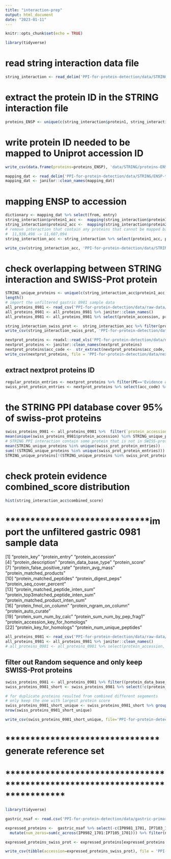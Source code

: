 ```yaml
---
title: "interaction-prep"
output: html_document
date: "2023-01-11"
---
```


```r
knitr::opts_chunk$set(echo = TRUE)
```



```r
library(tidyverse)
```

# read string interaction data file
```r
string_interaction <- read_delim('PPI-for-protein-detection/data/STRING/9606.protein.links.v11.5.txt', delim=' ', show_col_types = FALSE)
```

# extract the protein ID in the STRING interaction file
```r
proteins_ENSP <- unique(c(string_interaction$protein1, string_interaction$protein2))
```

# write protein ID needed to be mapped to Uniprot accession ID
```r
write_csv(data.frame(proteins=proteins_ENSP), 'data/STRING/proteins-ENSP.csv')
```

```r
mapping_dat <- read_delim('PPI-for-protein-detection/data/STRING/ENSP-to-accession.tsv', delim = '\t', show_col_types = FALSE)
mapping_dat <- janitor::clean_names(mapping_dat)
```


# mapping ENSP to accession
```r
dictionary <- mapping_dat %>% select(from, entry)
string_interaction$protein1_acc <-  mapping(string_interaction$protein1, dictionary = dictionary)
string_interaction$protein2_acc <-  mapping(string_interaction$protein2, dictionary = dictionary)
# remove interaction that contain any proteins that cannot be mapped back to accession
#  11,938,498 -> 11,607,094
string_interaction_acc <- string_interaction %>% select(protein1_acc, protein2_acc, combined_score) %>% filter(!(is.na(protein1_acc) | is.na(protein2_acc)))
```

```r
write_csv(string_interaction_acc, 'PPI-for-protein-detection/data/STRING/STRING-interaction-acc.csv')
```

# check overlapping between STRING interaction and SWISS-Prot protein
```r
STRING_unique_proteins <- unique(c(string_interaction_acc$protein1_acc, string_interaction_acc$protein2_acc))
length()
# import the unfiltered gastric 0981 sample data
all_proteins_0981 <- read_csv('PPI-for-protein-detection/data/raw-data/TCE-cgu3/combined_protein.csv', show_col_types = FALSE)
all_proteins_0981 <- all_proteins_0981 %>% janitor::clean_names()
all_proteins_0981 <- all_proteins_0981 %>% select(protein_accession, protein_data_base_type, protein_score, protein_matched_peptides,  protein_matched_peptide_inten_sum)
```


```r
string_interaction_swiss_prot <-  string_interaction_acc %>% filter(protein1_acc %in% swiss_prot_protein_entries & protein2_acc %in% swiss_prot_protein_entries)
write_csv(string_interaction_swiss_prot, 'PPI-for-protein-detection/data/STRING/STRING-interaction-swiss.csv')
```





```r
nextprot_proteins <- readxl::read_xls('PPI-for-protein-detection/data/nextprot_protein_entries.xls')
nextprot_proteins <- janitor::clean_names(nextprot_proteins)
nextprot_proteins$acc_code <-  str_extract(nextprot_proteins$acc_code, '(?<=NX_).+')
write_csv(nextprot_proteins, file = 'PPI-for-protein-detection/data/nextprot-proteins.csv')
```

## extract nextprot proteins ID
```r
regular_protein_entries <- nextprot_proteins %>% filter(PE=='Evidence at protein level') %>% select(acc_code) %>% pull()
swiss_prot_protein_entries <- nextprot_proteins %>% select(acc_code) %>% pull()
```



# the STRING PPI database cover 95% of swiss-prot proteins
```r
swiss_proteins_0981 <- all_proteins_0981 %>%  filter(`protein_accession` %in% swiss_prot_protein_entries)
mean(unique(swiss_proteins_0981$protein_accession) %in% STRING_unique_proteins)
# STRING PPI interaction contain some protein that is not in SWISS-prot proteins (only 356 non-swiss-prot proteins)
mean(STRING_unique_proteins %in% unique(swiss_prot_protein_entries))
sum(!(STRING_unique_proteins %in% unique(swiss_prot_protein_entries)))
STRING_unique_proteins[!(STRING_unique_proteins %in% swiss_prot_protein_entries)]
```


# check protein evidence combined_score distribution
```r
hist(string_interaction_acc$combined_score)
```




# *****************************import the unfiltered gastric 0981 sample data
 [1] "protein_key"                           "protein_entry"                         "protein_accession"                    
 [4] "protein_description"                   "protein_data_base_type"                "protein_score"                        
 [7] "protein_false_positive_rate"           "protein_avg_mass"                      "protein_matched_products"             
[10] "protein_matched_peptides"              "protein_digest_peps"                   "protein_seq_cover_percent"            
[13] "protein_matched_peptide_inten_sum"     "protein_top3matched_peptide_inten_sum" "protein_matched_product_inten_sum"    
[16] "protein_fmol_on_column"                "protein_ngram_on_column"               "protein_auto_curate"                  
[19] "protein_sum_num_by_calc"               "protein_sum_num_by_pep_frag1"          "protein_accession_key_for_homologs"   
[22] "protein_key_for_homologs"              "protein_num_unique_peptides" 
```r
all_proteins_0981 <- read_csv('PPI-for-protein-detection/data/raw-data/TCE-cgu3/combined_protein.csv', show_col_types = FALSE)
all_proteins_0981 <- all_proteins_0981 %>% janitor::clean_names()
# all_proteins_0981 <- all_proteins_0981 %>% select(protein_accession, protein_data_base_type, protein_score, protein_matched_peptides,  protein_matched_peptide_inten_sum)
```


## filter out Random sequence and only keep SWISS-Prot proteins 
```r
swiss_proteins_0981 <- all_proteins_0981 %>% filter((protein_data_base_type == 'Regular') & (`protein_accession` %in% swiss_prot_protein_entries))
swiss_proteins_0981_short <- swiss_proteins_0981 %>% select(!c(protein_key, protein_entry, protein_description, protein_data_base_type, protein_false_positive_rate, protein_fmol_on_column, protein_ngram_on_column, protein_accession_key_for_homologs, protein_key_for_homologs))

# for duplicate proteins resulted from combined different segements 
# only keep the one with largest protein score
swiss_proteins_0981_short_unique <- swiss_proteins_0981_short %>% group_by(protein_accession) %>% arrange(protein_score) %>% filter(row_number() == 1)
nrow(swiss_proteins_0981_short_unique)
```



```r
write_csv(swiss_proteins_0981_short_unique, file='PPI-for-protein-detection/data/proteins-sample-0981.csv')
```


# ******************************* generate reference set
# ****************************************************************************

```r
library(tidyverse)
```


```r
gastric_nsaf <- read.csv('PPI-for-protein-detection/data/gastric-primary-cell/gastric_primary_cell_nsaf.csv')
```





```r
expressed_proteins <-  gastric_nsaf %>% select(-c(IP0981_1701, IP7103_1701)) %>% mutate(across(IP0982_1701:IP7105_1701, ~ .x == 0)) %>% rowwise() %>% 
  mutate(num_zeros=sum(c_across(IP0982_1701:IP7105_1701))) %>% filter(num_zeros >= 3) %>% select(X) %>% pull()
```
```r
expressed_proteins_swiss_prot <- expressed_proteins[expressed_proteins %in% nextprot_proteins$acc_code]
```


```r
write_csv(tibble(accession=expressed_proteins_swiss_prot), file = 'PPI-for-protein-detection/data/expressed-protein.csv')
```



```r

```

